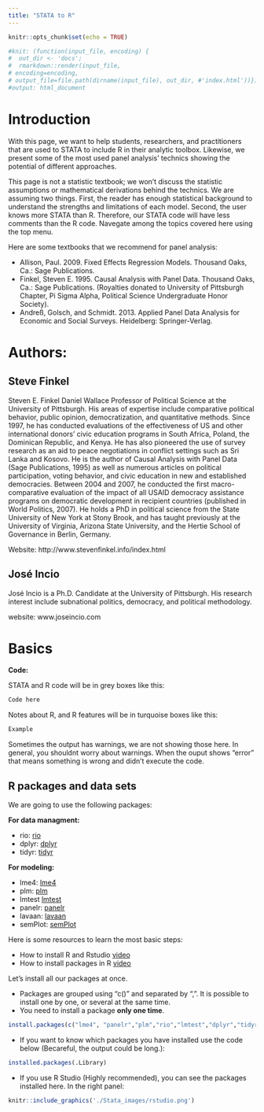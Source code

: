 ```yaml
---
title: "STATA to R"
---
```


```r
knitr::opts_chunk$set(echo = TRUE)
```

```r
#knit: (function(input_file, encoding) {
#  out_dir <- 'docs';
#  rmarkdown::render(input_file,
# encoding=encoding,
# output_file=file.path(dirname(input_file), out_dir, #'index.html'))})
#output: html_document
```

# Introduction <a name="introduction"></a>

With this page, we want to help students, researchers, and practitioners that are used to STATA to include R in their analytic toolbox. Likewise, we present some of the most used panel analysis' technics showing the potential of different approaches. 

This page is not a statistic textbook; we won't discuss the statistic assumptions or mathematical derivations behind the technics. We are assuming two things. First, the reader has enough statistical background to understand the strengths and limitations of each model. Second, the user knows more STATA than R. Therefore, our STATA code will have less comments than the R code. Navegate among the topics covered here using the top menu. 

Here are some textbooks that we recommend for panel analysis: 

  - Allison, Paul. 2009. Fixed Effects Regression Models. Thousand Oaks, Ca.: Sage Publications.
  - Finkel, Steven E. 1995. Causal Analysis with Panel Data. Thousand Oaks, Ca.: Sage Publications. (Royalties donated to University of Pittsburgh Chapter, Pi Sigma Alpha, Political Science Undergraduate Honor Society).
  - Andreß, Golsch, and Schmidt. 2013. Applied Panel Data Analysis for Economic and Social Surveys. Heidelberg: Springer-Verlag.
  
# Authors: 

## Steve Finkel

Steven E. Finkel Daniel Wallace Professor of Political Science at the University of Pittsburgh. His areas of expertise include comparative political behavior, public opinion, democratization, and quantitative methods. Since 1997, he has conducted evaluations of the effectiveness of US and other international donors' civic education programs in South Africa, Poland, the Dominican Republic, and Kenya. He has also pioneered the use of survey research as an aid to peace negotiations in conflict settings such as Sri Lanka and Kosovo. He is the author of Causal Analysis with Panel Data (Sage Publications, 1995) as well as numerous articles on political participation, voting behavior, and civic education in new and established democracies. Between 2004 and 2007, he conducted the first macro-comparative evaluation of the impact of all USAID democracy assistance programs on democratic development in recipient countries (published in World Politics, 2007). He holds a PhD in political science from the State University of New York at Stony Brook, and has taught previously at the University of Virginia, Arizona State University, and the Hertie School of Governance in Berlin, Germany.

Website: http://www.stevenfinkel.info/index.html

## José Incio

José Incio is a Ph.D. Candidate at the University of Pittsburgh. His research interest include subnational politics, democracy, and political methodology.

website: www.joseincio.com 

# Basics

**Code:** 

STATA and R code will be in grey boxes like this: 

```r
Code here 
```

Notes about R, and R features will be in turquoise boxes like this:

```r
Example
```

Sometimes the output has warnings, we are not showing those here. In general, you shouldnt worry about warnings. When the ouput shows "error" that means something is wrong and didn't execute the code. 

## R packages and data sets <a name="packages"></a>

We are going to use the following packages: 

**For data managment: **

- rio: [rio](https://cran.r-project.org/web/packages/rio/index.html "rio package")
- dplyr: [dplyr](https://cran.r-project.org/web/packages/dplyr/dplyr.pdf "dplyr package")
- tidyr: [tidyr](https://cran.r-project.org/web/packages/tidyr/index.html "dplyr package")

**For modeling: **

- lme4: [lme4](https://cran.r-project.org/web/packages/lme4/lme4.pdf "lme4 package")
- plm: [plm](https://cran.r-project.org/web/packages/plm/plm.pdf "plm package")
- lmtest [lmtest](https://cran.r-project.org/web/packages/lmtest/index.html "lmtest")
- panelr: [panelr](https://cran.r-project.org/web/packages/panelr/index.html "panelr package")
- lavaan: [lavaan](https://cran.r-project.org/web/packages/lavann/index.html "lavann package")
- semPlot: [semPlot](https://cran.r-project.org/web/packages/lavann/index.html "semPlot package")

Here is some resources to learn the most basic steps:

  - How to install R and Rstudio [video](https://www.youtube.com/watch?v=orjLGFmx6l4 "install")
  - How to install packages in R [video]( https://www.youtube.com/watch?v=Fyy9Eqp2AA0 "packages")


Let's install all our packages at once.

- Packages are grouped using "c()" and separated by ",". It is possible to install one by one, or several at the same time.
- You need to install a package **only one time**.

```r
install.packages(c("lme4", "panelr","plm","rio","lmtest","dplyr","tidyr", "lavaan","semPlot"))
```


- If you want to know which packages you have installed use the code below (Becareful, the output could be long.):

```r
installed.packages(.Library)
```

- If you use R Studio (Highly recommended), you can see the packages installed here. In the right panel:

```r
knitr::include_graphics('./Stata_images/rstudio.png')
```


